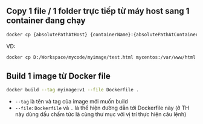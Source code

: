 ## Copy 1 file / 1 folder trực tiếp từ máy host sang 1 container đang chạy

```bash
docker cp {absolutePathAtHost} {containerName}:{absolutePathAtContainer}
```

VD:

```bash
docker cp D:/Workspace/mycode/myimage/test.html mycentos:/var/www/html
```

## Build 1 image từ Docker file

```bash
docker build --tag myimage:v1 --file Dockerfile .
```

- `--tag` là tên và tag của image mới muốn build
- `--file`: `Dockerfile` và `.` là thể hiện đường dẫn tới Dockerfile này (ở TH này dùng dấu chấm tức là cùng thư mục với vị trí thực hiện câu lệnh)

